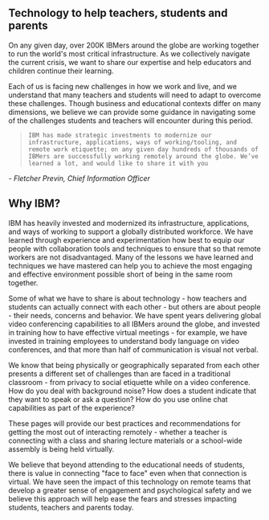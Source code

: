 
## Technology to help teachers, students and parents

On any given day, over 200K IBMers around the globe are working together to run the world's most critical infrastructure. As we collectively navigate the current crisis, we want to share our expertise and help educators and children continue their learning.

Each of us is facing new challenges in how we work and live, and we understand that many teachers and students will need to adapt to overcome these challenges. Though business and educational contexts differ on many dimensions, we believe we can provide some guidance in navigating some of the challenges students and teachers will encounter during this period.

>     IBM has made strategic investments to modernize our infrastructure, applications, ways of working/tooling, and remote work etiquette; on any given day hundreds of thousands of IBMers are successfully working remotely around the globe. We’ve learned a lot, and would like to share it with you

<cite>- Fletcher Previn, Chief Information Officer</cite>

## Why IBM?

IBM has heavily invested and modernized its infrastructure, applications, and ways of working to support a globally distributed workforce. We have learned through experience and experimentation how best to equip our people with collaboration tools and techniques to ensure that so that remote workers are not disadvantaged. Many of the lessons we have learned and techniques we have mastered can help you to achieve the most engaging and effective environment possible short of being in the same room together.

Some of what we have to share is about technology - how teachers and students can actually connect with each other - but others are about people - their needs, concerns and behavior. We have spent years delivering global video conferencing capabilities to all IBMers around the globe, and invested in training how to have effective virtual meetings - for example, we have invested in training employees to understand body language on video conferences, and that more than half of communication is visual not verbal.

We know that being physically or geographically separated from each other presents a different set of challenges than are faced in a traditional classroom - from privacy to social etiquette while on a video conference. How do you deal with background noise? How does a student indicate that they want to speak or ask a question? How do you use online chat capabilities as part of the experience?

These pages will provide our best practices and recommendations for getting the most out of interacting remotely - whether a teacher is connecting with a class and sharing lecture materials or a school-wide assembly is being held virtually.

We believe that beyond attending to the educational needs of students, there is value in connecting "face to face" even when that connection is virtual. We have seen the impact of this technology on remote teams that develop a greater sense of engagement and psychological safety and we believe this approach will help ease the fears and stresses impacting students, teachers and parents today.
